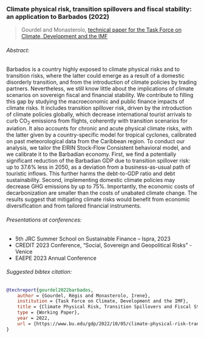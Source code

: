 ### Climate physical risk, transition spillovers and fiscal stability: an application to Barbados (2022)

> Gourdel and Monasterolo, [technical paper for the Task Force on Climate, Development and the IMF](https://www.bu.edu/gdp/2022/10/05/climate-physical-risk-transition-spillovers-and-fiscal-stability-an-application-to-barbados/)

###### Abstract:
Barbados is a country highly exposed to climate physical risks and to transition risks, where the latter could emerge as a result of a domestic disorderly transition, and from the introduction of climate policies by trading partners.
Nevertheless, we still know little about the implications of climate scenarios on sovereign fiscal and financial stability.
We contribute to filling this gap by studying the macroeconomic and public finance impacts of climate risks.
It includes transition spillover risk, driven by the introduction of climate policies globally, which decrease international tourist arrivals to curb CO~2~ emissions from flights, coherently with transition scenarios for aviation.
It also accounts for chronic and acute physical climate risks, with the latter given by a country-specific model for tropical cyclones, calibrated on past meteorological data from the Caribbean region.
To conduct our analysis, we tailor the EIRIN Stock-Flow Consistent behavioral model, and we calibrate it to the Barbadian economy.
First, we find a potentially significant reduction of the Barbadian GDP due to transition spillover risk: up to 37.6% less in 2050, as a deviation from a business-as-usual path of touristic inflows.
This further harms the debt-to-GDP ratio and debt sustainability.
Second, implementing domestic climate policies may decrease GHG emissions by up to 75\%.
Importantly, the economic costs of decarbonization are smaller than the costs of unabated climate change.
The results suggest that mitigating climate risks would benefit from economic diversification and from tailored financial instruments.

###### Presentations at conferences:

- 5th JRC Summer School on Sustainable Finance – Ispra, 2023
- CREDIT 2023 Conference, “Social, Sovereign and Geopolitical Risks” - Venice
- EAEPE 2023 Annual Conference

###### Suggested bibtex citation:

```bibtex
@techreport{gourdel2022barbados,
	author = {Gourdel, Régis and Monasterolo, Irene},
	institution = {Task Force on Climate, Development and the IMF},
	title = {Climate Physical Risk, Transition Spillovers and Fiscal Stability: an application to Barbados},
	type = {Working Paper},
	year = 2022,
	url = {https://www.bu.edu/gdp/2022/10/05/climate-physical-risk-transition-spillovers-and-fiscal-stability-an-application-to-barbados/}
}
```